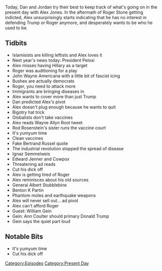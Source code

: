 {{DEFAULTSORT:
    #_EPISODE_0259:January 27-29, 2019
}}{{Episode
    | title             = January 27-29, 2019
    | caption           = Listen to this episode on [https://knowledgefight.libsyn.com/knowledge-fight-january-27-29-2019 Libsyn] [https://open.spotify.com/episode/3Gr9vcmMXi6thvV0Ic7cQH Spotify], Read the [[Transcript/259: January 27-29, 2019|Unofficial Transcript]]
    | episodeNumber     = 259
    | length            = 02:42:21
    | airDate           = February 1, 2019
    | coverageStartDate = January 27, 2019
    | coverageEndDate   = January 29, 2019
    | episodeType       = [[:Category:Present Day|Present Day]]
    | appearance        = [[Nancy Pelosi]], [[Roger Stone]], [[Wayne Allyn Root]], [[Rod Rosenstein's sister]], [[Ignaz Semmelweiz]], [[Edward Jenner]], [[General Albert Stubblebine]], [[Benton K Partin]], [[William Gein]], [[Ann Coulter]]
    | previousEpisode   = [[258: April 12-13, 2009]]
    | nextEpisode       = [[260: Aliens Need Editors]]
}}

{{Stub}}

Today, Dan and Jordan try their best to keep track of what's going on in the present day with Alex Jones. In the aftermath of Roger Stone getting indicted, Alex unsurprisingly starts indicating that he has no interest in defending Trump or Roger anymore, and desperately wants to be who he used to be.

==Tidbits==

*Islamisists are killing leftists and Alex loves it
*Next year's news today: President Pelosi
*Alex misses having Hillary as a target
*Roger was auditioning for a play
*John Wayne Americana with a little bit of fascist icing
*Bushes are actually democrats
*Roger, you need to attack more
*Immigrants are bringing diseases in
*Alex wants to cover more than just Trump
*Dan predicted Alex's pivot
*Alex doesn't plug enough because he wants to quit
*Bigotry hat trick
*Globalists don't take vaccines
*Alex reads Wayne Allyn Root tweet
*Rod Rosenstein's sister runs the vaccine court
*It's yumyum time
*Clean vaccines
*Fake Bertrand Russel quote
*The industrial revolution stopped the spread of disease
*Ignaz Semmelweis
*Edward Jenner and Cowpox
*Threatening ad reads
*Cut his dick off
*Alex is getting tired of Roger
*Alex reminisces about his old sources
*General Albert Stubblebine
*Benton K Partin
*Phantom moles and earthquake weapons
*Alex will never sell out... ad pivot
*Alex can't afford Roger
*Guest: William Gein
*Gein: Ann Coulter should primary Donald Trump
*Gein says the quiet part loud

==Notable Bits==

*It's yumyum time
*Cut his dick off

[[Category:Episodes]]
[[Category:Present Day]]
